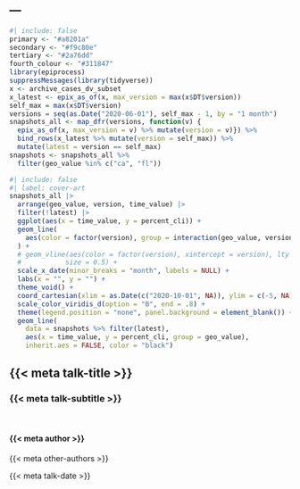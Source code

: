 ---
---

```r
#| include: false
primary <- "#a8201a"
secondary <- "#f9c80e"
tertiary <- "#2a76dd"
fourth_colour <- "#311847"
library(epiprocess)
suppressMessages(library(tidyverse))
x <- archive_cases_dv_subset
x_latest <- epix_as_of(x, max_version = max(x$DT$version))
self_max = max(x$DT$version)
versions = seq(as.Date("2020-06-01"), self_max - 1, by = "1 month")
snapshots_all <- map_dfr(versions, function(v) { 
  epix_as_of(x, max_version = v) %>% mutate(version = v)}) %>%
  bind_rows(x_latest %>% mutate(version = self_max)) %>%
  mutate(latest = version == self_max)
snapshots <- snapshots_all %>% 
  filter(geo_value %in% c("ca", "fl"))
```

```r
#| include: false
#| label: cover-art
snapshots_all |>
  arrange(geo_value, version, time_value) |>
  filter(!latest) |>
  ggplot(aes(x = time_value, y = percent_cli)) +  
  geom_line(
    aes(color = factor(version), group = interaction(geo_value, version))
  ) + 
  # geom_vline(aes(color = factor(version), xintercept = version), lty = 3, 
  #           size = 0.5) +
  scale_x_date(minor_breaks = "month", labels = NULL) +
  labs(x = "", y = "") + 
  theme_void() +
  coord_cartesian(xlim = as.Date(c("2020-10-01", NA)), ylim = c(-5, NA)) +
  scale_color_viridis_d(option = "B", end = .8) +
  theme(legend.position = "none", panel.background = element_blank()) +
  geom_line(
    data = snapshots %>% filter(latest),
    aes(x = time_value, y = percent_cli, group = geo_value), 
    inherit.aes = FALSE, color = "black")
```



::: flex
::: w-20

:::
::: w-80
## {{< meta talk-title >}} {background-image="gfx/cover-art-1.svg" background-position="bottom"}

### {{< meta talk-subtitle >}}

<br>

#### {{< meta author >}} 
{{< meta other-authors >}}

{{< meta talk-date >}}
:::
:::

